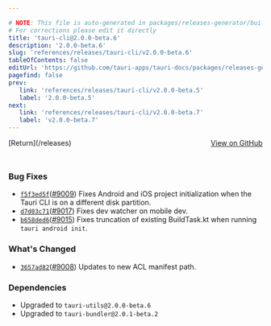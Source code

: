 ```yaml
---

# NOTE: This file is auto-generated in packages/releases-generator/build.ts
# For corrections please edit it directly
title: 'tauri-cli@2.0.0-beta.6'
description: '2.0.0-beta.6'
slug: 'references/releases/tauri-cli/v2.0.0-beta.6'
tableOfContents: false
editUrl: 'https://github.com/tauri-apps/tauri-docs/packages/releases-generator/build.ts'
pagefind: false
prev:
   link: 'references/releases/tauri-cli/v2.0.0-beta.5'
   label: '2.0.0-beta.5'
next:
   link: 'references/releases/tauri-cli/v2.0.0-beta.7'
   label: 'v2.0.0-beta.7'
---
```


			

<ReleaseSidebar slug="references/releases/tauri-cli"  packageName="tauri-cli" />

<div style="margin-bottom:3rem; display: flex; justify-content: space-between; align-items: center"><span>[Return](/releases)</span><span><a href="https://github.com/tauri-apps/tauri/releases/tag/tauri-cli-v2.0.0-beta.6">View on GitHub</a></span></div>

### Bug Fixes

- [`f5f3ed5f`](https://www.github.com/tauri-apps/tauri/commit/f5f3ed5f6faa0b51e83244acc15e9006299a03ba)([#9009](https://www.github.com/tauri-apps/tauri/pull/9009)) Fixes Android and iOS project initialization when the Tauri CLI is on a different disk partition.
- [`d7d03c71`](https://www.github.com/tauri-apps/tauri/commit/d7d03c7197212f3a5bebe08c929417d60927eb89)([#9017](https://www.github.com/tauri-apps/tauri/pull/9017)) Fixes dev watcher on mobile dev.
- [`b658ded6`](https://www.github.com/tauri-apps/tauri/commit/b658ded614cfc169228cb22ad5bfc64478dfe161)([#9015](https://www.github.com/tauri-apps/tauri/pull/9015)) Fixes truncation of existing BuildTask.kt when running `tauri android init`.

### What&#39;s Changed

- [`3657ad82`](https://www.github.com/tauri-apps/tauri/commit/3657ad82f88ce528551d032d521c52eed3f396b4)([#9008](https://www.github.com/tauri-apps/tauri/pull/9008)) Updates to new ACL manifest path.

### Dependencies

- Upgraded to `tauri-utils@2.0.0-beta.6`
- Upgraded to `tauri-bundler@2.0.1-beta.2`

